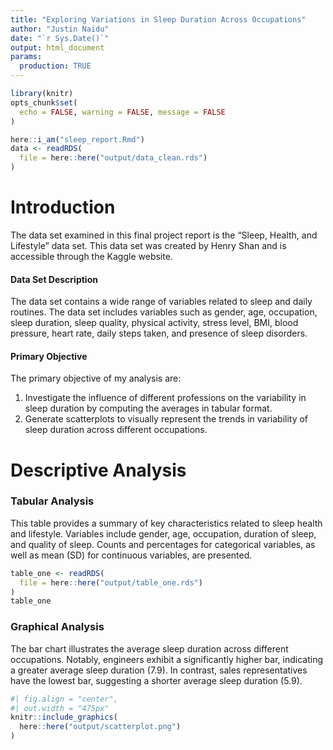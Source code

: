 ```yaml
---
title: "Exploring Variations in Sleep Duration Across Occupations"
author: "Justin Naidu"
date: "`r Sys.Date()`"
output: html_document
params:
  production: TRUE
---
```


```r

library(knitr)
opts_chunk$set(
  echo = FALSE, warning = FALSE, message = FALSE
)

```


```r

here::i_am("sleep_report.Rmd")
data <- readRDS(
  file = here::here("output/data_clean.rds")
)

```


# Introduction
The data set examined in this final project report is the "Sleep, Health, and Lifestyle" data set. This data set was created by Henry Shan and is accessible through the Kaggle website.

#### Data Set Description
The data set contains a wide range of variables related to sleep and daily routines. The data set includes variables such as gender, age, occupation, sleep duration, sleep quality, physical activity, stress level, BMI, blood pressure, heart rate, daily steps taken, and presence of sleep disorders. 

#### Primary Objective
The primary objective of my analysis are: 

1. Investigate the influence of different professions on the variability in sleep duration by computing the averages in tabular format.
2. Generate scatterplots to visually represent the trends in variability of sleep duration across different occupations.

# Descriptive Analysis

### Tabular Analysis
This table provides a summary of key characteristics related to sleep health and lifestyle. Variables include gender, age, occupation, duration of sleep, and quality of sleep. Counts and percentages for categorical variables, as well as mean (SD) for continuous variables, are presented.

```r

table_one <- readRDS(
  file = here::here("output/table_one.rds")
)
table_one

```


### Graphical Analysis

The bar chart illustrates the average sleep duration across different occupations. Notably, engineers exhibit a significantly higher bar, indicating a greater average sleep duration (7.9). In contrast, sales representatives have the lowest bar, suggesting a shorter average sleep duration (5.9).

```r

#| fig.align = "center",
#| out.width = "475px"
knitr::include_graphics(
  here::here("output/scatterplot.png")
)

```
